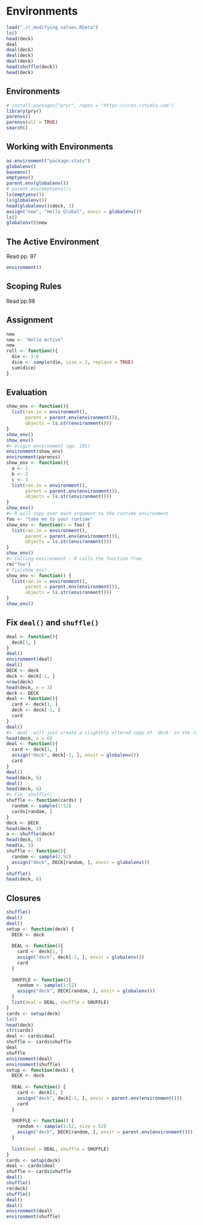 # Environments

```r
load("./r_modifying_values.RData")
ls()
head(deck)
deal
deal(deck)
deal(deck)
deal(deck)
head(shuffle(deck))
head(deck)
```

## Environments

```r
# install.packages("pryr", repos = "https://cran.rstudio.com")
library(pryr)
parenvs()
parenvs(all = TRUE)
search()
```

## Working with Environments

```r
as.environment("package:stats")
globalenv()
baseenv()
emptyenv()
parent.env(globalenv())
# parent.env(emptyenv())
ls(emptyenv())
ls(globalenv())
head(globalenv()$deck, 3)
assign("new", "Hello Global", envir = globalenv())
ls()
globalenv()$new
```

## The Active Environment

Read pp. 97

```r
environment()
```

## Scoping Rules 

Read pp.98

## Assignment

```r
new
new <- "Hello Active"
new
roll <- function(){
  die <- 1:6
  dice <- sample(die, size = 2, replace = TRUE)
  sum(dice)
}
```

## Evaluation

```r
show_env <- function(){
  list(ran.in = environment(),
       parent = parent.env(environment()),
       objects = ls.str(environment()))
}
show_env()
show_env()
#> origin environment (pp. 101)
environment(show_env)
environment(parenvs)
show_env <- function(){
  a <- 1
  b <- 2
  c <- 3
  list(ran.in = environment(),
       parent = parent.env(environment()),
       objects = ls.str(environment()))
}
show_env()
#> R will copy over each argument to the runtime environment
foo <- "take me to your runtime"
show_env <- function(x = foo) {
  list(ran.in = environment(),
       parent = parent.env(environment()),
       objects = ls.str(environment()))  
}
show_env()
#> Calling environment : R calls the function from
rm("foo")
# fix(show_env)
show_env <- function() {
  list(ran.in = environment(),
       parent = parent.env(environment()),
       objects = ls.str(environment()))  
}
show_env()
```

## Fix `deal()` and `shuffle()`

```r
deal <- function(){
  deck[1, ]
}
deal()
environment(deal)
deal()
DECK <- deck
deck <- deck[-1, ]
nrow(deck)
head(deck, n = 3)
deck <- DECK
deal <- function(){
  card <- deck[1, ]
  deck <- deck[-1, ]
  card
}
deal()
#> `deal` will just create a slighthly eltered copy of `deck` in the runtime environment
head(deck, n = 6)
deal <- function(){
  card <- deck[1, ]
  assign("deck", deck[-1, ], envir = globalenv())
  card
}
deal()
head(deck, 6)
deal()
head(deck, 6)
#> Fix `shuffle()`
shuffle <- function(cards) {
  random <- sample(1:52)
  cards[random, ]
}
deck <- DECK
head(deck, 3)
a <- shuffle(deck)
head(deck, 3)
head(a, 3)
shuffle <- function(){
  random <- sample(1:52)
  assign("deck", DECK[random, ], envir = globalenv())
}
shuffle()
head(deck, 6)
```

## Closures

```r
shuffle()
deal()
deal()
setup <- function(deck) {
  DECK <- deck
  
  DEAL <- function(){
    card <- deck[1, ]
    assign("deck", deck[-1, ], envir = globalenv())
    card
  }
  
  SHUFFLE <- function(){
    random <- sample(1:52)
    assign("deck", DECK[random, ], envir = globalenv())
  }
  list(deal = DEAL, shuffle = SHUFFLE)
}
cards <- setup(deck)
ls()
head(deck)
str(cards)
deal <- cards$deal
shuffle <- cards$shuffle
deal
shuffle
environment(deal)
environment(shuffle)
setup <- function(deck) {
  DECK <- deck
  
  DEAL <- function() {
    card <- deck[1, ]
    assign("deck", deck[-1, ], envir = parent.env(environment()))
    card
  }
  
  SHUFFLE <- function() {
    random <- sample(1:52, size = 52)
    assign("deck", DECK[random, ], envir = parent.env(environment()))
  }
  
  list(deal = DEAL, shuffle = SHUFFLE)
}
cards <- setup(deck)
deal <- cards$deal
shuffle <- cards$shuffle
deal()
shuffle()
rm(deck)
shuffle()
deal()
deal()
environment(deal)
environment(shuffle)
```
